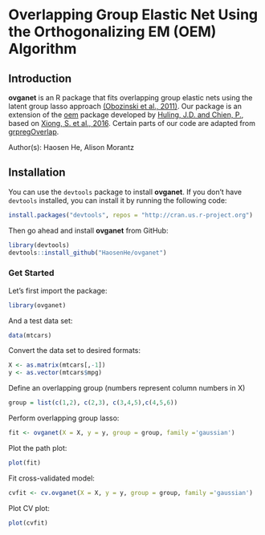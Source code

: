 # Overlapping Group Elastic Net Using the Orthogonalizing EM (OEM) Algorithm

## Introduction

**ovganet** is an R package that fits overlapping group elastic nets using the latent group lasso approach [(Obozinski et al., 2011)](https://arxiv.org/abs/1110.0413). 
Our package is an extension of the [oem](https://github.com/jaredhuling/oem) package developed by [Huling, J.D. and Chien, P.](https://arxiv.org/abs/1801.09661), based on [Xiong, S. et al., 2016](https://www.tandfonline.com/doi/full/10.1080/00401706.2015.1054436). Certain parts of our code are adapted from [grpregOverlap](https://github.com/YaohuiZeng/grpregOverlap).

Author(s): Haosen He, Alison Morantz 

## Installation

You can use the `devtools` package to install **ovganet**. If you don't have `devtools` installed, you can install it by running the following code:

```r
install.packages("devtools", repos = "http://cran.us.r-project.org")
```

Then go ahead and install **ovganet** from GitHub:

```r
library(devtools)
devtools::install_github("HaosenHe/ovganet")
```

### Get Started

Let's first import the package:

```r
library(ovganet)
```

And a test data set:

```r
data(mtcars)
```

Convert the data set to desired formats:

```r
X <- as.matrix(mtcars[,-1])
y <- as.vector(mtcars$mpg)
```

Define an overlapping group (numbers represent column numbers in X)

```r
group = list(c(1,2), c(2,3), c(3,4,5),c(4,5,6))
```

Perform overlapping group lasso:

```r
fit <- ovganet(X = X, y = y, group = group, family ='gaussian')
```

Plot the path plot:

```r
plot(fit)
```
Fit cross-validated model:

```r
cvfit <- cv.ovganet(X = X, y = y, group = group, family ='gaussian')
```

Plot CV plot:

```r
plot(cvfit)
```


